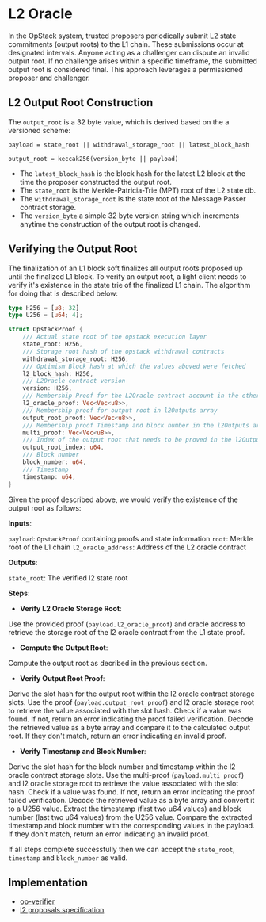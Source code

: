 # L2 Oracle

In the OpStack system, trusted proposers periodically submit L2 state commitments (output roots) to the L1 chain.
These submissions occur at designated intervals. Anyone acting as a challenger can dispute an invalid output root.
If no challenge arises within a specific timeframe, the submitted output root is considered final. This approach leverages a permissioned proposer and challenger.

## L2 Output Root Construction
The `output_root` is a 32 byte value, which is derived based on the a versioned scheme:

```
payload = state_root || withdrawal_storage_root || latest_block_hash

output_root = keccak256(version_byte || payload)
```

* The `latest_block_hash` is the block hash for the latest L2 block at the time the proposer constructed the output root.
* The `state_root` is the Merkle-Patricia-Trie (MPT) root of the L2 state db.
* The `withdrawal_storage_root` is the state root of the Message Passer contract storage.
* The `version_byte`  a simple 32 byte version string which increments anytime the construction of the output root is changed.

## Verifying the Output Root

The finalization of an L1 block soft finalizes all output roots proposed up until the finalized L1 block.
To verify an output root, a light client needs to verify it's existence in the state trie of the finalized L1 chain.
The algorithm for doing that is described below:

```rust showLineNumbers
type H256 = [u8; 32]
type U256 = [u64; 4];

struct OpstackProof {
	/// Actual state root of the opstack execution layer
	state_root: H256,
	/// Storage root hash of the opstack withdrawal contracts
	withdrawal_storage_root: H256,
	/// Optimism Block hash at which the values aboved were fetched
	l2_block_hash: H256,
	/// L2Oracle contract version
	version: H256,
	/// Membership Proof for the L2Oracle contract account in the ethereum world trie
	l2_oracle_proof: Vec<Vec<u8>>,
	/// Membership proof for output root in l2Outputs array
	output_root_proof: Vec<Vec<u8>>,
	/// Membership proof Timestamp and block number in the l2Outputs array
	multi_proof: Vec<Vec<u8>>,
	/// Index of the output root that needs to be proved in the l2Outputs array
	output_root_index: u64,
	/// Block number
	block_number: u64,
	/// Timestamp
	timestamp: u64,
}
```
Given the proof described above, we would verify the existence of the output root as follows:

**Inputs**:

`payload`: `OpstackProof` containing proofs and state information
`root`: Merkle root of the L1 chain
`l2_oracle_address`: Address of the L2 oracle contract

**Outputs**:

`state_root`: The verified l2 state root

**Steps**:

*   **Verify L2 Oracle Storage Root**:

Use the provided proof (`payload.l2_oracle_proof`) and oracle address to retrieve the storage root of the l2 oracle contract from the L1 state proof.

*   **Compute the Output Root**:

Compute the output root as decribed in the previous section.

*   **Verify Output Root Proof**:

Derive the slot hash for the output root within the l2 oracle contract storage slots.
Use the proof (`payload.output_root_proof`) and l2 oracle storage root to retrieve the value associated with the slot hash.
Check if a value was found. If not, return an error indicating the proof failed verification.
Decode the retrieved value as a byte array and compare it to the calculated output root. If they don't match, return an error indicating an invalid proof.

*   **Verify Timestamp and Block Number**:

Derive the slot hash for the block number and timestamp within the l2 oracle contract storage slots.
Use the multi-proof (`payload.multi_proof`) and l2 oracle storage root to retrieve the value associated with the slot hash.
Check if a value was found. If not, return an error indicating the proof failed verification.
Decode the retrieved value as a byte array and convert it to a U256 value.
Extract the timestamp (first two u64 values) and block number (last two u64 values) from the U256 value.
Compare the extracted timestamp and block number with the corresponding values in the payload. If they don't match, return an error indicating an invalid proof.

If all steps complete successfully then we can accept the `state_root`, `timestamp` and `block_number` as valid.


## Implementation

- [op-verifier](https://github.com/polytope-labs/hyperbridge/blob/main/modules/ismp/clients/optimism/src/lib.rs)
- [l2 proposals specification](https://specs.optimism.io/protocol/proposals.html)
